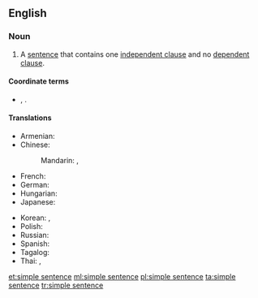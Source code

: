 ==English==

===Noun===
{{en-noun}}

# {{lb|en|grammar}} A [[sentence]] that contains one [[independent clause]] and no [[dependent clause]].

====Coordinate terms====
* {{sense|grammar}} {{l|en|compound sentence}}, {{l|en|complex sentence}}.

====Translations====
{{trans-top|sentence containing one independent clause and no dependent clause}}
* Armenian: {{t|hy|պարզ նախադասություն}}
* Chinese:
*: Mandarin: {{t+|cmn|單句|sc=Hani}}, {{t+|cmn|单句|tr=dānjù|sc=Hani}}
* French: {{t+|fr|phrase simple|f}}
* German: {{t+|de|einfacher Satz|m}}
* Hungarian: {{t|hu|egyszerű mondat}}
* Japanese: {{t|ja|単文|tr=たんぶん, tanbun|sc=Jpan}}
{{trans-mid}}
* Korean: {{t+|ko|단문|sc=Kore}}, {{t|ko|단순문|sc=Kore}}
* Polish: {{t|pl|zdanie pojedyncze|n}}
* Russian: {{t|ru|просто́е предложе́ние|n}}
* Spanish: {{t+|es|oración simple|f}}
* Tagalog: {{t|tl|payak na pangungusap}}
* Thai: {{t|th|เอกรรถประโยค}}, {{t|th|ประโยคความเดียว}}
{{trans-bottom}}

[[et:simple sentence]]
[[ml:simple sentence]]
[[pl:simple sentence]]
[[ta:simple sentence]]
[[tr:simple sentence]]